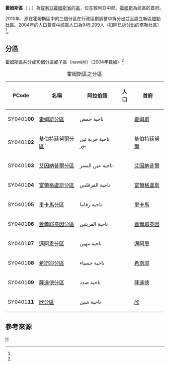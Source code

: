 {{noteTA
|T=zh-cn:霍姆斯区;zh-tw:荷姆斯區;zh-hk:霍姆斯區;	
|1 = zh-cn:霍姆斯;zh-tw:荷姆斯;zh-hk:霍姆斯;
}}
{{Infobox settlement
|name = 霍姆斯區
|native_name = {{rtl-lang|ar|منطقة حمص}}
|settlement_type = [[霍姆斯省|霍姆斯省]]行政區
|image_skyline = 
|image_map = Homs District.png
|map_caption = 霍姆斯區在霍姆斯省的位置（黃色區塊處）
|type = 敘利亞行政區
|subdivision_type = 國家
|subdivision_name = {{flag|Syria}}
|subdivision_type1 = 省
|subdivision_name1 = [[霍姆斯省|霍姆斯省]]
|subdivision_type2 = 首府
|subdivision_name2 = [[霍姆斯_(敘利亞)|霍姆斯]]
|area_total_km2 = 7758.92
|population = 945,299
|population_as_of = 2004
|population_density_km2 = 121.83
|population_footnotes =<ref name=census2004>{{cite web |title=General Census of Population and Housing 2004 |url=http://www.cbssyr.sy/General%20census/census%202004/pop-man.pdf |publisher=Central Bureau of Statistics |language=ar |accessdate=2015-12-12 |deadurl=yes |archiveurl=https://web.archive.org/web/20151208115353/http://www.cbssyr.sy/General%20census/census%202004/pop-man.pdf |archivedate=2015-12-08 }}也可參閱英語版的資料：{{cite web |title=2004 Census Data |url=https://www.humanitarianresponse.info/en/operations/syria/dataset/syrian-arab-republic-other |publisher=UN OCHA |accessdate=2015-12-13 |archive-date=2016-12-21 |archive-url=https://web.archive.org/web/20161221063709/https://www.humanitarianresponse.info/en/operations/syria/dataset/syrian-arab-republic-other |dead-url=no }}</ref>
|coordinates_display = inline,title
|coordinates_region = SY
|latNS = N
|latd = 34
|latm = 43
|lats = 51
|longEW = E
|longd = 36
|longm = 42
|longs = 34
|elevation_ft = 
|elevation_m = 
|geocode = SY0401
|website =
}}

'''霍姆斯區'''（{{lang-ar|منطقة حمص}}；{{lang-en|Homs District}}）為[[敘利亞|敘利亞]][[霍姆斯省|霍姆斯省]]的[[区_(叙利亚)|區]]，位在敘利亞中部。[[霍姆斯_(敘利亞)|霍姆斯]]為該區的首府。

2010年，原在霍姆斯區中的三個分區在行政區劃調整中拆分出並且設立新區[[塔勒杜區|塔勒杜區]]。2004年的人口普查中該區人口為945,299人（扣除已拆分出的塔勒杜區）<ref name=census2004 />。

==分區==
霍姆斯區共分成10個分區或子區（nawāḥī）（2004年數據）<ref name=census2004 />：

{| class="wikitable sortable"
|- 
|+ 霍姆斯區之分區
! PCode || 名稱 || 阿拉伯語 || 人口 || 首府
|-
| SY0401'''00'''
| [[霍姆斯分區|霍姆斯分區]]
| ناحية حمص
| align=right | {{formatnum:750501}}
| [[霍姆斯_(敘利亞)|霍姆斯]]
|-
| SY0401'''02'''
| [[基伯特廷努爾分區|基伯特廷努爾分區]]
| ناحية خربة تين نور
| align=right | {{formatnum:52879}}
| [[基伯特廷努爾|基伯特廷努爾]]
|-
| SY0401'''03'''
| [[艾因納昔爾分區|艾因納昔爾分區]]
| ناحية عين النسر
| align=right | {{formatnum:30267}}
| [[艾因納昔爾|艾因納昔爾]]
|-
| SY0401'''04'''
| [[富爾格盧斯分區|富爾格盧斯分區]]
| ناحية الفرقلس
| align=right | {{formatnum:13506}}
| [[富爾格盧斯|富爾格盧斯]]
|-
| SY0401'''05'''
| [[里卡馬分區|里卡馬分區]]
| ناحية رقاما
| align=right | {{formatnum:20602}}
| [[里卡馬|里卡馬]]
|-
| SY0401'''06'''
| [[蓋爾耶泰因分區|蓋爾耶泰因分區]]
| ناحية القريتين
| align=right | {{formatnum:16795}}
| [[蓋爾耶泰因|蓋爾耶泰因]]
|-
| SY0401'''07'''
| [[邁阿恩分區|邁阿恩分區]]
| ناحية مهين
| align=right | {{formatnum:13511}}
| [[邁阿恩|邁阿恩]]
|-
| SY0401'''08'''
| [[希斯耶分區|希斯耶分區]]
| ناحية حسياء
| align=right | {{formatnum:15195}}
| [[希斯耶|希斯耶]]
|-
| SY0401'''09'''
| [[薩達德分區|薩達德分區]]
| ناحية صدد
| align=right | {{formatnum:4092}}
| [[薩達德|薩達德]]
|-
| SY0401'''11'''
| [[欣分區|欣分區]]
| ناحية شين
| align=right | {{formatnum:27951}}
| [[欣_(敘利亞)|欣]]
|}

==參考來源==
{{reflist}}

{{敘利亞二級行政區|state=collapsed}}

[[Category:霍姆斯省區份|H]]